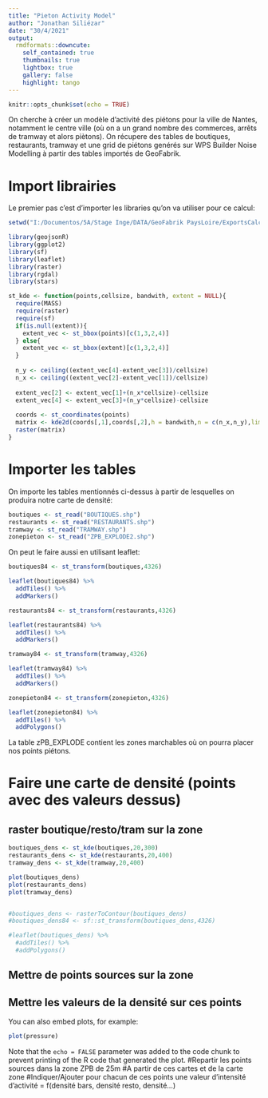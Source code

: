 ---
title: "Pieton Activity Model"
author: "Jonathan Siliézar"
date: "30/4/2021"
output:
  rmdformats::downcute:
    self_contained: true
    thumbnails: true
    lightbox: true
    gallery: false
    highlight: tango
---

```{r setup, include=FALSE}
knitr::opts_chunk$set(echo = TRUE)
```

On cherche à créer un modèle d'activité des piétons pour la ville de Nantes, notamment le centre ville (où on a un grand nombre des commerces, arrêts de tramway et alors piètons). On récupere des tables de boutiques, restaurants, tramway et une grid de piétons genérés sur WPS Builder Noise Modelling à partir des tables importés de GeoFabrik. 

# Import librairies
Le premier pas c'est d'importer les libraries qu'on va utiliser pour ce calcul:

```{r lib}

setwd("I:/Documentos/5A/Stage Inge/DATA/GeoFabrik PaysLoire/ExportsCalcDensite")

library(geojsonR)
library(ggplot2)
library(sf)
library(leaflet)
library(raster)
library(rgdal)
library(stars)

st_kde <- function(points,cellsize, bandwith, extent = NULL){
  require(MASS)
  require(raster)
  require(sf)
  if(is.null(extent)){
    extent_vec <- st_bbox(points)[c(1,3,2,4)]
  } else{
    extent_vec <- st_bbox(extent)[c(1,3,2,4)]
  }
  
  n_y <- ceiling((extent_vec[4]-extent_vec[3])/cellsize)
  n_x <- ceiling((extent_vec[2]-extent_vec[1])/cellsize)
  
  extent_vec[2] <- extent_vec[1]+(n_x*cellsize)-cellsize
  extent_vec[4] <- extent_vec[3]+(n_y*cellsize)-cellsize
  
  coords <- st_coordinates(points)
  matrix <- kde2d(coords[,1],coords[,2],h = bandwith,n = c(n_x,n_y),lims = extent_vec)
  raster(matrix)
}


```
# Importer les tables
On importe les tables mentionnés ci-dessus à partir de lesquelles on produira notre carte de densité:

```{r import}

boutiques <- st_read("BOUTIQUES.shp")
restaurants <- st_read("RESTAURANTS.shp")
tramway <- st_read("TRAMWAY.shp")
zonepieton <- st_read("ZPB_EXPLODE2.shp")

```
On peut le faire aussi en utilisant leaflet:

```{r visu}
boutiques84 <- st_transform(boutiques,4326)

leaflet(boutiques84) %>% 
  addTiles() %>%
  addMarkers()

restaurants84 <- st_transform(restaurants,4326)

leaflet(restaurants84) %>% 
  addTiles() %>%
  addMarkers()

tramway84 <- st_transform(tramway,4326)

leaflet(tramway84) %>% 
  addTiles() %>%
  addMarkers()

zonepieton84 <- st_transform(zonepieton,4326)

leaflet(zonepieton84) %>% 
  addTiles() %>%
  addPolygons()


```
La table zPB_EXPLODE contient les zones marchables où on pourra placer nos points piétons.

# Faire une carte de densité (points avec des valeurs dessus)

## raster boutique/resto/tram sur la zone

```{r}

boutiques_dens <- st_kde(boutiques,20,300)
restaurants_dens <- st_kde(restaurants,20,400)
tramway_dens <- st_kde(tramway,20,400)

plot(boutiques_dens)
plot(restaurants_dens)
plot(tramway_dens)


#boutiques_dens <- rasterToContour(boutiques_dens)
#boutiques_dens84 <- sf::st_transform(boutiques_dens,4326)

#leaflet(boutiques_dens) %>% 
  #addTiles() %>%
  #addPolygons()

```

## Mettre de points sources sur la zone

## Mettre les valeurs de la densité sur ces points

You can also embed plots, for example:

```{r pressure, echo=FALSE}
plot(pressure)
```

Note that the `echo = FALSE` parameter was added to the code chunk to prevent printing of the R code that generated the plot.
#Repartir les points sources dans la zone ZPB de 25m
#A partir de ces cartes et de la carte zone 
#Indiquer/Ajouter pour chacun de ces points une valeur d'intensité d'activité = f(densité bars, densité resto, densité...)
